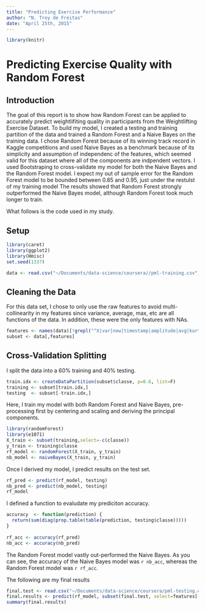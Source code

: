 ```yaml
---
title: "Predicting Exercise Performance"
author: "N. Troy de Freitas"
date: "April 25th, 2015"
---
```



```r
library(knitr)
```

# Predicting Exercise Quality with Random Forest
## Introduction
The goal of this report is to show how Random Forest can be applied to accurately predict weightlifiting 
quality in participants from the Weightlifting Exercise Dataset. To build my model, I created a testing
and training partition of the data and trained a Random Forest and a Naive Bayes on the training data.
I chose Random Forest because of its winning track record in Kaggle competitions and used Naive Bayes
as a benchmark because of its simplicity and assumption of independenc of the features, which seemed
valid for this dataset where all of the components are indpendent vectors.
I used Bootstraping to cross-validate my model for both the Naive Bayes and
the Random Forest model. I expect my out of sample error for the Random Forest model to be bounded 
between 0.85 and 0.95, just under
the restulst of my training model
The results showed that Random Forest strongly outperformed the Naive Bayes model, although Random Forest
took much longer to train.

What follows is the code used in my study.

## Setup
```r
library(caret)
library(ggplot2)
library(Hmisc)
set.seed(1337)

data <- read.csv("~/Documents/data-science/coursera//pml-training.csv")
```

## Cleaning the Data
For this data set, I chose to only use the raw features to avoid multi-collinearity in my features
since variance, average, max, etc are all functions of the data. In addition, these were the only features with NAs.

```r
features <- names(data)[!grepl("^X|var|new|timestamp|amplitude|avg|kurtosis|skewness|max|min|stddev", names(data))]
subset <- data[,features]
```

## Cross-Validation Splitting
I split the data into a 60% training and 40% testing.

```r
train.idx <- createDataPartition(subset$classe, p=0.6, list=F)
training <- subset[train.idx,]
testing  <- subset[-train.idx,]
```


Here, I train my model with both Random Forest and Naive Bayes, pre-processing first by centering
and scaling and deriving the principal components.

```r
library(randomForest)
library(e1071)
X_train <- subset(training,select=-c(classe))
y_train <- training$classe
rf_model <- randomForest(X_train, y_train)
nb_model <- naiveBayes(X_train, y_train)
```

Once I derived my model, I predict results on the test set.

```r
rf_pred <- predict(rf_model, testing)
nb_pred <- predict(nb_model, testing)
rf_model
```

I defined a function to evaludate my prediciton accuracy.

```r
accuracy  <- function(prediction) {
  return(sum(diag(prop.table(table(prediction, testing$classe)))))
}
 
rf_acc <- accuracy(rf_pred)
nb_acc <- accuracy(nb_pred)
```

The Random Forest model vastly out-performed the Naive Bayes. As you can see, the accuracy of the Naive Bayes model was `r nb_acc`, whereas the Random Forest model was `r rf_acc`. 


The following are my final results 
```r
final.test <- read.csv("~/Documents/data-science/coursera/pml-testing.csv")
final.results <- predict(rf_model, subset(final.test, select=features[-length(features)]))
summary(final.results)
```


